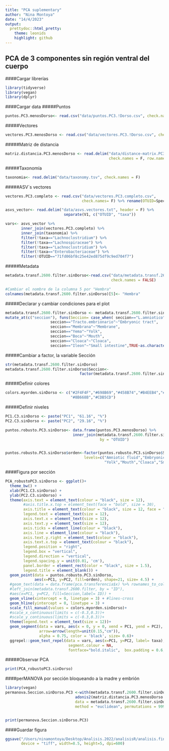 ```yaml
---
title: "PCA suplementary"
author: "Nina Montoya"
date: "14/4/2023"
output:
  prettydoc::html_pretty:
    theme: leonids
    highlight: github
---
```


## PCA de 3 componentes sin región ventral del cuerpo

####Cargar librerías 
```r
library(tidyverse)
library(vegan)
library(dplyr)
```

####Cargar data
#####Puntos
```r
puntos.PC3.menosDorso<- read.csv("data/puntos.PC3.!Dorso.csv", check.names= F)
```

#####Vectores
```r
vectores.PC3.menosDorso <- read.csv("data/vectores.PC3.!Dorso.csv", check.names= F)
```

#####Matriz de distancia 
```r
matriz.distancia.PC3.menosDorso <- read.delim("data/distance-matrix.PC3.!Dorso.tsv",
                                              check.names = F, row.names = 1)
```

#####Taxonomía
```r
taxonomia<- read.delim("data/taxonomy.tsv", check.names = F)
```

#####ASV´s vectores
```r
vectores.PC3.completo <- read.csv("data/vectores.PC3.completo.csv",
                                  check.names= F) %>% rename(OTUID=Species)

asvs_vector<- read.delim("data/asvs.vectores.txt", header = F) %>%
                          separate(V1, c("OTUID", "taxa"))

vars<- asvs_vector %>% 
       inner_join(vectores.PC3.completo) %>%
       inner_join(taxonomia) %>%
       filter(!taxa=="Lachnoclostridium") %>%
       filter(!taxa=="Lachnospiraceae") %>%
       filter(!taxa=="Lachnoclostridium") %>%
       filter(!taxa=="Enterobacteriaceae") %>%
       filter(!OTUID=="71fd06bf8c25e42ed875df9c9ed704f7")
```

#####Metadata
```r
metadata.transf.2600.filter.sinDorso<-read.csv("data/metadata.transf.2600.filter.!Dorso.csv",
                                               check.names = FALSE)

#Cambiar el nombre de la columna 5 por "Hembra"
colnames(metadata.transf.2600.filter.sinDorso)[5]<- "Hembra"
```

#####Declarar y cambiar condiciones para el plot 
```r
metadata.transf.2600.filter.sinDorso <- metadata.transf.2600.filter.sinDorso %>% 
mutate_at(c("seccion"), funs(Seccion= case_when( seccion=="L.amniotico"~"Amniotic fluid",
                    seccion=="Tracto.embrionario"~"Embryonic tract",
                    seccion=="Membrana"~"Membrane", 
                    seccion=="Yema"~"Yolk", 
                    seccion=="Boca"~"Mouth",
                    seccion=="Cloaca"~"Cloaca",
                    seccion=="Ileon"~"Small intestine",TRUE~as.character(seccion))))
```

#####Cambiar a factor, la variable Sección
```r
str(metadata.transf.2600.filter.sinDorso)
metadata.transf.2600.filter.sinDorso$Seccion<-
                                 factor(metadata.transf.2600.filter.sinDorso$Seccion)
```

#####Definir colores 
```r
colors.myorden.sinDorso <- c("#2F4F4F","#698B69","#458B74","#B4EEB4","#5D478B",
                             "#8B668B","#CDB5CD")
```

#####Definir niveles
```r
PC1.C3.sinDorso <- paste("PC1", "61.16", "%")
PC2.C3.sinDorso <- paste("PC2", "29.16", "%")
```

```r
puntos.robusto.PC3.sinDorso<- data.frame(puntos.PC3.menosDorso) %>%
                              inner_join(metadata.transf.2600.filter.sinDorso,
                                          by = "OTUID")


puntos.robusto.PC3.sinDorso$orden<-factor(puntos.robusto.PC3.sinDorso$Seccion,
                                   levels=c("Amniotic fluid","Embryonic tract","Membrane",
                                            "Yolk","Mouth","Cloaca","Small intestine"))
```

####Figura por sección 
```r
PCA_robustoPC3.sinDorso <- ggplot()+
  theme_bw() +
  xlab(PC1.C3.sinDorso) +
  ylab(PC2.C3.sinDorso) +
  theme(axis.text = element_text(colour = "black", size = 12),
        #axis.title.x.top = element_text(face = "bold", size = 30),
        axis.title = element_text(colour = "black", size = 12, face = "bold"),
        legend.text = element_text(size = 12),
        axis.text.x = element_text(size = 12),
        axis.text.y = element_text(size = 12),
        axis.ticks = element_line(colour = "black"),
        axis.line = element_line(colour = "black"),
        axis.text.y.right = element_text(colour = "black"),
        axis.text.x.top = element_text(colour = "black"),
        legend.position = "right", 
        legend.box = "vertical",
        legend.direction = "vertical",
        legend.spacing.y = unit(0.01, 'cm'),
        panel.border = element_rect(color = "black", size = 1.5),
        legend.title = element_blank()) + 
  geom_point(data = puntos.robusto.PC3.sinDorso,
             aes(x=PC1, y=PC2, fill=orden), shape=21, size= 4.5) +
  #geom_text(data = data.frame(pca.transferencia$x) %>% rownames_to_column(var = "ID") %>%
  #left_join(metadata.transf.2600.filter, by = "ID"),
  #aes(x=PC1, y=PC2, fill=Seccion,label= ID)) +
  geom_vline(xintercept = 0, linetype = 3) + #lines-cross 
  geom_hline(yintercept = 0, linetype = 3) +
  scale_fill_manual(values = colors.myorden.sinDorso)+
  #scale_x_continuous(limits = c(-0.3,0.3))+
  #scale_y_continuous(limits = c(-0.3,0.3))+
  theme(legend.text = element_text(size = 12))+
  geom_segment(data = vars, aes(x = 0, y = 0, xend = PC1, yend = PC2), 
               arrow=arrow(length=unit(0.15,"cm")),
               alpha = 0.75, color = 'black', size= 0.6)+
  ggrepel::geom_text_repel(data = vars, aes(x=PC1, y=PC2, label= taxa),
                            segment.colour = NA, 
                            fontface="bold.italic",  box.padding = 0.6, size=4.5)
```


#####Observar PCA 
```r
print(PCA_robustoPC3.sinDorso)
```

####perMANOVA por sección bloqueando a la madre y embrión
```r
library(vegan)
permanova.Seccion.sinDorso.PC3 <-with(metadata.transf.2600.filter.sinDorso,
                               adonis2(matriz.distancia.PC3.menosDorso ~ Seccion,
                               data = metadata.transf.2600.filter.sinDorso,
                               method = "euclidean", permutations = 999, strata = Embrion))


print(permanova.Seccion.sinDorso.PC3)
```

####Guardar figura
```r
ggsave("/Users/ninamontoya/Desktop/Analisis.2022/analisisR/analisis.final/PCA.!Dorso.tiff", 
       device = "tiff", width=8.5, height=5, dpi=600)
```




